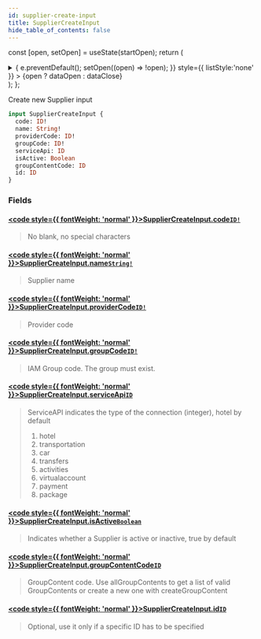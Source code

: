 ```yaml
---
id: supplier-create-input
title: SupplierCreateInput
hide_table_of_contents: false
---
```






const [open, setOpen] = useState(startOpen);
return (
<details {...(open ? { open: true } : {})} className="details" style={{ border:'none', boxShadow:'none', background:'var(--ifm-background-color)' }}>
<summary
onClick={(e) => {
e.preventDefault();
setOpen((open) => !open);
}}
style={{ listStyle:'none' }} >
{open ? dataOpen : dataClose}
</summary>
{open && children}
</details>
);
};

Create new Supplier input

```graphql
input SupplierCreateInput {
  code: ID!
  name: String!
  providerCode: ID!
  groupCode: ID!
  serviceApi: ID
  isActive: Boolean
  groupContentCode: ID
  id: ID
}
```

### Fields

#### [<code style={{ fontWeight: 'normal' }}>SupplierCreateInput.<b>code</b></code>](#)<Bullet />[`ID!`](/api/scalars/id) <Badge class="badge badge--secondary" text="non-null"/> <Badge class="badge badge--secondary" text="scalar"/>

> No blank, no special characters

#### [<code style={{ fontWeight: 'normal' }}>SupplierCreateInput.<b>name</b></code>](#)<Bullet />[`String!`](/api/scalars/string) <Badge class="badge badge--secondary" text="non-null"/> <Badge class="badge badge--secondary" text="scalar"/>

> Supplier name

#### [<code style={{ fontWeight: 'normal' }}>SupplierCreateInput.<b>providerCode</b></code>](#)<Bullet />[`ID!`](/api/scalars/id) <Badge class="badge badge--secondary" text="non-null"/> <Badge class="badge badge--secondary" text="scalar"/>

> Provider code

#### [<code style={{ fontWeight: 'normal' }}>SupplierCreateInput.<b>groupCode</b></code>](#)<Bullet />[`ID!`](/api/scalars/id) <Badge class="badge badge--secondary" text="non-null"/> <Badge class="badge badge--secondary" text="scalar"/>

> IAM Group code. The group must exist.

#### [<code style={{ fontWeight: 'normal' }}>SupplierCreateInput.<b>serviceApi</b></code>](#)<Bullet />[`ID`](/api/scalars/id) <Badge class="badge badge--secondary" text="scalar"/>

> ServiceAPI indicates the type of the connection (integer), hotel by default
>
> 1. hotel
> 2. transportation
> 3. car
> 4. transfers
> 5. activities
> 6. virtualaccount
> 7. payment
> 8. package

#### [<code style={{ fontWeight: 'normal' }}>SupplierCreateInput.<b>isActive</b></code>](#)<Bullet />[`Boolean`](/api/scalars/boolean) <Badge class="badge badge--secondary" text="scalar"/>

> Indicates whether a Supplier is active or inactive, true by default

#### [<code style={{ fontWeight: 'normal' }}>SupplierCreateInput.<b>groupContentCode</b></code>](#)<Bullet />[`ID`](/api/scalars/id) <Badge class="badge badge--secondary" text="scalar"/>

> GroupContent code.
> Use allGroupContents to get a list of valid GroupContents or create a new one with createGroupContent

#### [<code style={{ fontWeight: 'normal' }}>SupplierCreateInput.<b>id</b></code>](#)<Bullet />[`ID`](/api/scalars/id) <Badge class="badge badge--secondary" text="scalar"/>

> Optional, use it only if a specific ID has to be specified
